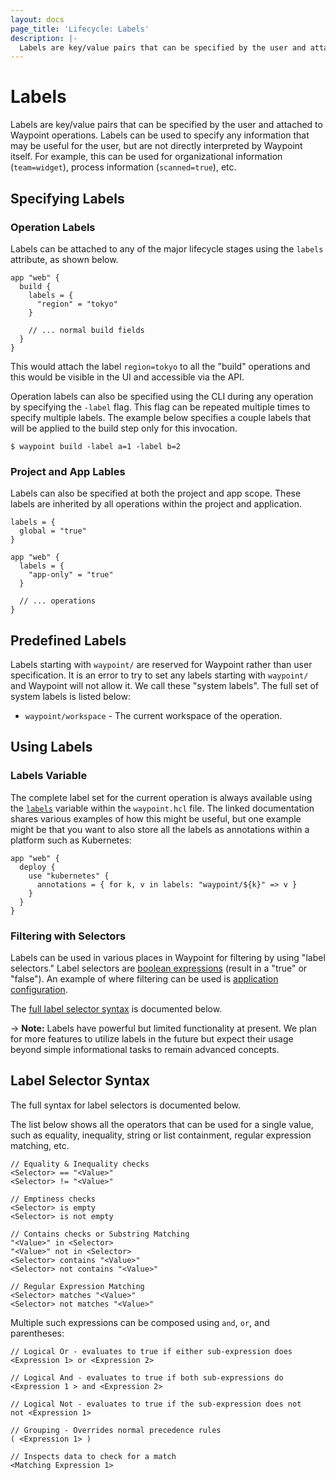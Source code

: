 ```yaml
---
layout: docs
page_title: 'Lifecycle: Labels'
description: |-
  Labels are key/value pairs that can be specified by the user and attached to Waypoint operations. Labels can be used to specify any information that may be useful for the user, but are not directly interpreted by Waypoint itself.
---
```


# Labels

Labels are key/value pairs that can be specified by the user and
attached to Waypoint operations. Labels can be used to specify any information
that may be useful for the user, but are not directly interpreted by
Waypoint itself. For example, this can be used for organizational information
(`team=widget`), process information (`scanned=true`), etc.

## Specifying Labels

### Operation Labels

Labels can be attached to any of the major lifecycle stages using the
`labels` attribute, as shown below.

```hcl
app "web" {
  build {
    labels = {
      "region" = "tokyo"
    }

    // ... normal build fields
  }
}
```

This would attach the label `region=tokyo` to all the "build" operations
and this would be visible in the UI and accessible via the API.

Operation labels can also be specified using the CLI during any operation
by specifying the `-label` flag. This flag can be repeated multiple times
to specify multiple labels. The example below specifies a couple labels
that will be applied to the build step only for this invocation.

```shell-session
$ waypoint build -label a=1 -label b=2
```

### Project and App Lables

Labels can also be specified at both the project and app scope. These
labels are inherited by all operations within the project and application.

```hcl
labels = {
  global = "true"
}

app "web" {
  labels = {
    "app-only" = "true"
  }

  // ... operations
}
```

## Predefined Labels

Labels starting with `waypoint/` are reserved for Waypoint rather than
user specification. It is an error to try to set any labels starting with
`waypoint/` and Waypoint will not allow it. We call these "system labels".
The full set of system labels is listed below:

- `waypoint/workspace` - The current workspace of the operation.

## Using Labels

### Labels Variable

The complete label set for the current operation is always available
using the [`labels`](/docs/waypoint-hcl/variables/labels) variable
within the `waypoint.hcl` file. The linked documentation shares various
examples of how this might be useful, but one example might be that you
want to also store all the labels as annotations within a platform such
as Kubernetes:

```hcl
app "web" {
  deploy {
    use "kubernetes" {
      annotations = { for k, v in labels: "waypoint/${k}" => v }
    }
  }
}
```

### Filtering with Selectors

Labels can be used in various places in Waypoint for filtering by using
"label selectors." Label selectors are
[boolean expressions](https://en.wikipedia.org/wiki/Boolean_expression)
(result in a "true" or "false"). An example of where filtering can be
used is [application configuration](/docs/app-config/scope#label-scoping).

The [full label selector syntax](#label-selector-syntax) is documented below.

-> **Note:** Labels have powerful but limited functionality at present.
We plan for more features to utilize labels in the future but expect their
usage beyond simple informational tasks to remain advanced concepts.

## Label Selector Syntax

The full syntax for label selectors is documented below.

The list below shows all the operators that can be used for a single
value, such as equality, inequality, string or list containment, regular
expression matching, etc.

```
// Equality & Inequality checks
<Selector> == "<Value>"
<Selector> != "<Value>"

// Emptiness checks
<Selector> is empty
<Selector> is not empty

// Contains checks or Substring Matching
"<Value>" in <Selector>
"<Value>" not in <Selector>
<Selector> contains "<Value>"
<Selector> not contains "<Value>"

// Regular Expression Matching
<Selector> matches "<Value>"
<Selector> not matches "<Value>"
```

Multiple such expressions can be composed using `and`, `or`, and parentheses:

```
// Logical Or - evaluates to true if either sub-expression does
<Expression 1> or <Expression 2>

// Logical And - evaluates to true if both sub-expressions do
<Expression 1 > and <Expression 2>

// Logical Not - evaluates to true if the sub-expression does not
not <Expression 1>

// Grouping - Overrides normal precedence rules
( <Expression 1> )

// Inspects data to check for a match
<Matching Expression 1>
```
